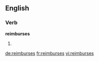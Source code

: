 ==English==

===Verb===
'''reimburses'''

# {{third-person singular of|[[reimburse]]}}

[[de:reimburses]]
[[fr:reimburses]]
[[vi:reimburses]]